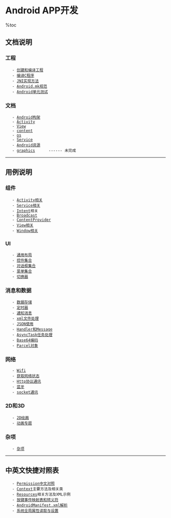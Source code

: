 = Android APP开发 =

%toc

== 文档说明 ==
=== 工程 ===
    - [[创建和编译工程]]
    - [[编译C程序]]
    - [[JNI实现方法]]
    - [[Android.mk规范]]
    - [[Android单元测试]]

=== 文档 ===
    - [[Android构架]]
    - [[Activity]]
    - [[View]]
    - [[content]]
    - [[os]]
    - [[Service]]
    - [[Android资源]]
    - [[graphics]]      ------ 未完成

----

== 用例说明 ==
=== 组件 ===
    - [[Activity相关]]
    - [[Service相关]]
    - [[Intent]]相关
    - [[Broadcast]]
    - [[ContentProvider]]
    - [[View相关]]
    - [[Window相关]]
=== UI ===
    - [[通用布局]]
    - [[控件集合]]
    - [[对话框集合]]
    - [[菜单集合]]
    - [[切换器]]
=== 消息和数据 ===
    - [[数据存储]]
    - [[定时器]]
    - [[通知消息]]
    - [[xml文件处理]]
    - [[JSON使用]]
    - [[Handler和Message]]
    - [[AsyncTask任务处理]]
    - [[Base64编码]]
    - [[Parcel对象]]
=== 网络 ===
    - [[Wifi]]
    - [[获取网络状态]]
    - [[Http协议通讯]]
    - [[蓝牙]]
    - [[socket通讯]]
=== 2D和3D ===
    - [[2D绘画]]
    - [[动画专题]]
=== 杂项 ===
    - [[杂项]]

----

== 中英文快捷对照表 ==
    - [[Permission中文对照]]
    - [[Context]]主要方法及相关类
    - [[Resources]]相关方法及XML示例
    - [[按键事件映射表和转义符]]
    - [[AndroidManifest.xml解析]]
    - [[系统全局属性读取与设置]]
